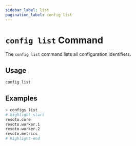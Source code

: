 ```yaml
---
sidebar_label: list
pagination_label: config list
---
```


# `config list` Command

The `config list` command lists all configuration identifiers.

## Usage

```bash
config list
```

## Examples

```bash
> configs list
# highlight-start
​resoto.core
​resoto.worker.1
​resoto.worker.2
​resoto.metrics
# highlight-end
```
